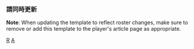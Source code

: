 {{Navbox
|name=亞利桑那響尾蛇隊當前登錄名單
|title=[[亞利桑那響尾蛇|<span style="color:#FFFFFF;">亞利桑那響尾蛇</span>]] 當前名單
|listclass = hlist
|state = {{{state|autocollapse}}}
|titlestyle=background:#A71930; color:#FFFFFF; border:2px solid #E3D4AD;
|groupstyle=background:#E3D4AD; color:#000000; border:2px solid #A71930;

|group1=活躍名單
|list1=
* 2 {{link-en|傑拉多·柏多莫|Geraldo Perdomo}}
* 4 [[凱特爾·馬提]]
* 5 {{link-en|艾列克·湯瑪斯|Alek Thomas}}
* 6 [[大衛·培洛塔]]
* 8 {{link-en|喬丹·路普洛|Jordan Luplow}}
* 10 {{link-en|喬許亞·羅哈斯|Joshua Rojas}}
* 12 [[道爾頓·瓦修]]
* 14 {{link-en|葛雷森·葛萊納|Grayson Greiner}}
* 16 {{link-en|傑克·哈格|Jake Hager (baseball)}}
* 19 {{link-en|尤恩尼·赫南德茲|Yonny Hernández (baseball)}}
* 22 {{link-en|加勒·史密斯|Caleb Smith (baseball)}}
* 23 [[薩克·賈倫]]
* 24 {{link-en|諾耶·拉米瑞茲|Noé Ramirez}}
* 26 {{link-en|帕文·史密斯|Pavin Smith}}
* 27 {{link-en|札克·戴維斯|Zach Davies}}
* 29 [[梅里爾·凱利]]
* 30 {{link-en|傑克·麥卡錫|Jake McCarthy}}
* 31 [[伊恩·甘迺迪]]
* 34 [[馬克·梅蘭森]]
* 35 {{link-en|喬·曼提普萊|Joe Mantiply}}
* 40 [[麥迪森·邦加納]]
* 48 {{link-en|J·B·溫德爾肯|J. B. Wendelken}}
* 50 {{link-en|凱爾·尼爾森|Kyle Nelson (baseball)}}
* 53 {{link-en|克里斯蒂安·沃克|Christian Walker (baseball)}}
* 54 {{link-en|杭伯托·卡斯提亞諾斯|Humberto Castellanos}}
* 64 {{link-en|尚恩·波本|Sean Poppen}}
* 65 {{link-en|路易斯·弗瑞亞斯|Luis Frías (baseball)}}

|group2=不活躍名單
|list2=
* 15 {{link-en|德魯·艾利斯|Drew Ellis (baseball)}}
* 25 {{link-en|柯賓·馬丁|Corbin Martin}}
* 28 {{link-en|塞斯·畢爾|Seth Beer}}
* 49 {{link-en|泰勒·吉爾伯特|Tyler Gilbert}}
* 57 {{link-en|泰勒·懷登納|Taylor Widener}}
* 66 {{link-en|艾德溫·烏塞塔|Edwin Uceta}}
* 67 {{link-en|泰勒·霍頓|Tyler Holton}}
* -- {{link-en|保羅·弗萊|Paul Fry (baseball)}}

|group3=傷兵名單
|list3=
* 7 {{link-en|路克·威佛|Luke Weaver (baseball)}}
* 13 [[尼克·亞梅德]]
* 18 [[卡爾森·凱利]]
* 21 {{link-en|庫珀·杭默|Cooper Hummel}}
* 33 {{link-en|J·B·布考斯卡斯|J. B. Bukauskas}}
* 36 {{link-en|荷西·赫雷拉|José Herrera (catcher)}}
* 99 {{link-en|基南·米德爾頓|Keynan Middleton}}

|group4=限制名單
|list4=


|group5=教練團
|list5=
* 總教練 17 {{link-en|托瑞·羅夫尤|Torey Lovullo}}
* 板凳教練 82 {{link-en|傑夫·班尼斯特|Jeff Banister}}
* 一壘教練 39 {{link-en|戴夫·麥凱|Dave McKay (baseball)}}
* 三壘教練 3 {{link-en|湯尼·培瑞茲齊卡|Tony Perezchica}}
* 打擊教練 74 {{link-en|喬·馬瑟|Joe Mather}}
* 助理打擊教練 75 {{link-en|達米昂·伊斯利|Damion Easley}}
* 投手教練 72 {{link-en|布倫特·史卓姆|Brent Strom}}
* 助理投手教練 76 {{link-en|丹·卡爾森|Dan Carlson}}
* 牛棚教練 43 {{link-en|麥克·菲特斯|Mike Fetters}}
* 品質管理/捕手教練 7 {{link-en|羅比·韓莫克|Robby Hammock}}
* 牛棚捕手 83 {{link-en|丹·巴特勒|Dan Butler (baseball)}}
* 牛棚捕手 84 {{link-en|杭伯托·昆泰羅|Humberto Quintero}}
}}<noinclude>

===請同時更新===
{{tl|Arizona Diamondbacks roster}}

{{collapsible option}}
'''Note''': When updating the template to reflect roster changes, make sure to remove or add this template to the player's article page as appropriate.

[[Category:亞利桑那響尾蛇|R]]
[[Category:美國職棒大聯盟球隊當前球員名單模板|A]]
</noinclude>